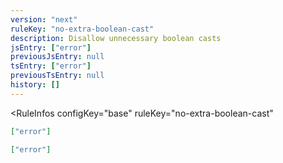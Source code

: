 ```yaml
---
version: "next"
ruleKey: "no-extra-boolean-cast"
description: Disallow unnecessary boolean casts
jsEntry: ["error"]
previousJsEntry: null
tsEntry: ["error"]
previousTsEntry: null
history: []
---
```


<RuleInfos 
  configKey="base" 
  ruleKey="no-extra-boolean-cast" 
>

```json
["error"]
```

```json
["error"]
```

</RuleInfos>
